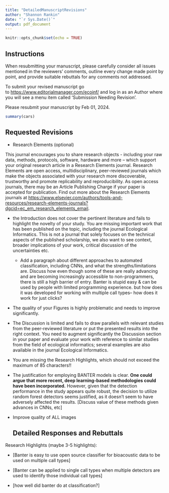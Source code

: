 ```yaml
---
title: "DetailedManuscriptRevisions"
author: "Shannon Rankin"
date: "`r Sys.Date()`"
output: pdf_document
---
```


```r
knitr::opts_chunk$set(echo = TRUE)
```

## Instructions

When resubmitting your manuscript, please carefully consider all issues mentioned in the reviewers' comments, outline every change made point by point, and provide suitable rebuttals for any comments not addressed.

To submit your revised manuscript go to <https://www.editorialmanager.com/ecoinf/> and log in as an Author where you will see a menu item called 'Submission Needing Revision'.

Please resubmit your manuscript by Feb 01, 2024.

```r
summary(cars)
```

## Requested Revisions

-   Research Elements (optional)

This journal encourages you to share research objects - including your raw data, methods, protocols, software, hardware and more -- which support your original research article in a Research Elements journal. Research Elements are open access, multidisciplinary, peer-reviewed journals which make the objects associated with your research more discoverable, trustworthy and promote replicability and reproducibility. As open access journals, there may be an Article Publishing Charge if your paper is accepted for publication. Find out more about the Research Elements journals at <https://www.elsevier.com/authors/tools-and-resources/research-elements-journals?dgcid=ec_em_research_elements_email>.

-   the Introduction does not cover the pertinent literature and fails to highlight the novelty of your study. You are missing important work that has been published on the topic, including the journal Ecological Informatics. This is not a journal that solely focuses on the technical aspects of the published scholarship, we also want to see context, broader implications of your work, critical discussion of the uncertainties etc.

    -   Add a paragraph about different approaches to automated classification, including CNNs, and what the strengths/limitations are. Discuss how even though some of these are really advancing and are becoming increasingly accessible to non-programmers, there is still a high barrier of entry. Banter is stupid easy & can be used by people with limited programming experience. but how does it was developed for working with multiple call types-- how does it work for just clicks?

-   The quality of your Figures is highly problematic and needs to improve significantly.

-   The Discussion is limited and fails to draw parallels with relevant studies from the peer-reviewed literature or put the presented results into the right context. You need to augment significantly the Discussion section in your paper and evaluate your work with reference to similar studies from the field of ecological informatics; several examples are also available in the journal Ecological Informatics.

-   You are missing the Research Highlights, which should not exceed the maximum of 85 characters!!

-   The justification for employing BANTER models is clear. **One could argue that more recent, deep learning-based methodologies could have been incorporated.** However, given that the detection performance in the study appears quite robust, the decision to utilize random forest detectors seems justified, as it doesn't seem to have adversely affected the results. [Discuss value of these methods given advances in CNNs, etc]

-   Improve quality of ALL images

    ## Detailed Responses and Rebuttals

Research Highlights (maybe 3-5 highlights):

-   [Banter is easy to use open source classifier for bioacoustic data to be used on multiple call types]

-   [Banter can be applied to single call types when multiple detectors are used to identify those individual call types]

-   [how well did banter do at classification?]
